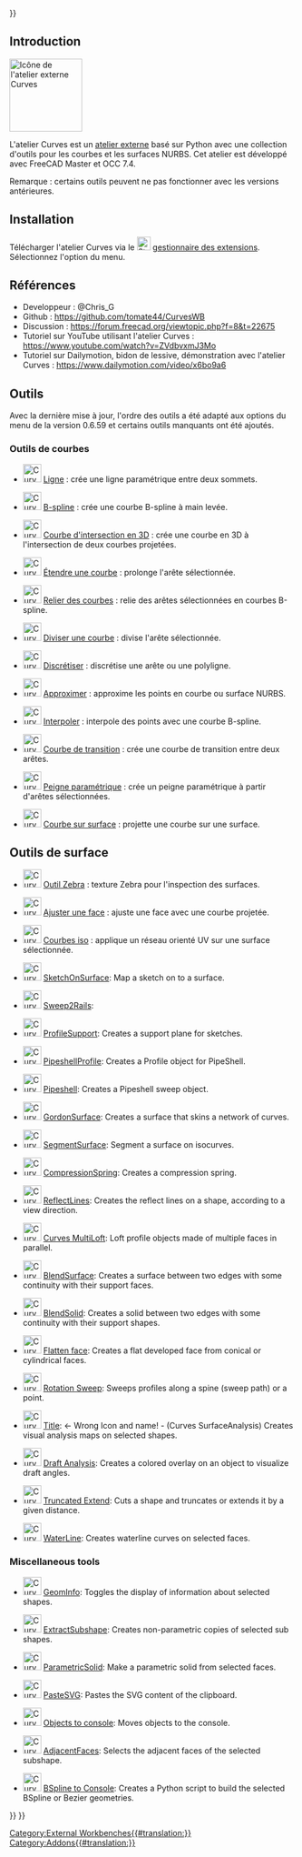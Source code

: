 <languages/>
{{UnfinishedDocu{{#translation:}}}}


<span id="Introduction"></span>
== Introduction ==

[[Image:Curves_workbench_icon.svg|thumb|128px|Icône de l'atelier externe Curves]]
{{TOCright}}

L'atelier Curves est un [[External_workbenches/fr|atelier externe]] basé sur Python avec une collection d'outils pour les courbes et les surfaces NURBS. Cet atelier est développé avec FreeCAD Master et OCC 7.4.

Remarque : certains outils peuvent ne pas fonctionner avec les versions antérieures.

<span id="Installation"></span>
== Installation ==

Télécharger l'atelier Curves via le [[Image:Std_AddonMgr.svg|24px]] [[Std_AddonMgr/fr|gestionnaire des extensions]]. Sélectionnez l'option {{MenuCommand|Outils → Gestionnaire des extensions}} du menu.

<span id="References"></span>
==Références==

* Developpeur : @Chris_G
* Github : https://github.com/tomate44/CurvesWB
* Discussion : https://forum.freecad.org/viewtopic.php?f=8&t=22675
* Tutoriel sur YouTube utilisant l'atelier Curves : https://www.youtube.com/watch?v=ZVdbvxmJ3Mo
* Tutoriel sur Dailymotion, bidon de lessive, démonstration avec l'atelier Curves : https://www.dailymotion.com/video/x6bo9a6

<span id="Tools"></span>
== Outils ==

Avec la dernière mise à jour, l'ordre des outils a été adapté aux options du menu de la version 0.6.59 et certains outils manquants ont été ajoutés.

<span id="Curve_tools"></span>
===Outils de courbes===

* [[Image:Curves_Line.svg|32px]] [[Curves_Line/fr|Ligne]] : crée une ligne paramétrique entre deux sommets.

* [[Image:Curves_EditableSpline.svg|32px]] [[Curves_EditableSpline/fr|B-spline]] : crée une courbe B-spline à main levée.

* [[Image:Curves_MixedCurve.svg|32px]] [[Curves_MixedCurve/fr|Courbe d'intersection en 3D]] : crée une courbe en 3D à l'intersection de deux courbes projetées.

* [[Image:Curves_ExtendCurve.svg|32px]] [[Curves_ExtendCurve/fr|Étendre une courbe]] : prolonge l'arête sélectionnée.

* [[Image:Curves_JoinCurve.svg|32px]] [[Curves_JoinCurve/fr|Relier des courbes]] : relie des arêtes sélectionnées en courbes B-spline.

* [[Image:Curves_SplitCurve.svg|32px]] [[Curves_SplitCurve/fr|Diviser une courbe]] : divise l'arête sélectionnée.

* [[Image:Curves_Discretize.svg|32px]] [[Curves_Discretize/fr|Discrétiser]] : discrétise une arête ou une polyligne.

* [[Image:Curves_Approximate.svg|32px]] [[Curves_Approximate/fr|Approximer]] : approxime les points en courbe ou surface NURBS.

* [[Image:Curves_Interpolate.svg|32px]] [[Curves_Interpolate/fr|Interpoler]] : interpole des points avec une courbe B-spline.

* [[Image:Curves_ParametricBlendCurve.svg|32px]] [[Curves_ParametricBlendCurve/fr|Courbe de transition]] : crée une courbe de transition entre deux arêtes.

* [[Image:Curves_ParametricComb.svg|32px]] [[Curves_ParametricComb/fr|Peigne paramétrique]] : crée un peigne paramétrique à partir d'arêtes sélectionnées.

* [[Image:Curves_CurveOnSurface.svg|32px]] [[Curves_CurveOnSurface/fr|Courbe sur surface]] : projette une courbe sur une surface.

<span id="Surface_tools"></span>
== Outils de surface ==

* [[Image:Curves_ZebraTool.svg|32px]] [[Curves_ZebraTool/fr|Outil Zebra]] : texture Zebra pour l'inspection des surfaces.

* [[Image:Curves_TrimFace.svg|32px]] [[Curves_TrimFace/fr|Ajuster une face]] : ajuste une face avec une courbe projetée.

* [[Image:Curves_IsoCurve.svg|32px]] [[Curves_IsoCurve/fr|Courbes iso]] : applique un réseau orienté UV sur une surface sélectionnée.

* [[Image:Curves_SketchOnSurface.svg|32px]] [[Curves_SketchOnSurface|SketchOnSurface]]: Map a sketch on to a surface.

* [[Image:Curves_Sweep2Rails.svg|32px]] [[Curves_Sweep2Rails|Sweep2Rails]]:

* [[Image:Curves_ProfileSupport.svg|32px]] [[Curves_ProfileSupport|ProfileSupport]]: Creates a support plane for sketches.

* [[Image:Curves_PipeshellProfile.svg|32px]] [[Curves_PipeshellProfile|PipeshellProfile]]: Creates a Profile object for PipeShell.

* [[Image:Curves_Pipeshell.svg|32px]] [[Curves_Pipeshell|Pipeshell]]: Creates a Pipeshell sweep object.

* [[Image:Curves_GordonSurface.svg|32px]] [[Curves_GordonSurface|GordonSurface]]: Creates a surface that skins a network of curves.

* [[Image:Curves_SegmentSurface.svg|32px]] [[Curves_SegmentSurface|SegmentSurface]]: Segment a surface on isocurves.

* [[Image:Curves_CompressionSpring.svg|32px]] [[Curves_CompressionSpring|CompressionSpring]]: Creates a compression spring.

* [[Image:Curves_ReflectLines.svg|32px]] [[Curves_ReflectLines|ReflectLines]]: Creates the reflect lines on a shape, according to a view direction.

* [[Image:Curves_MultiLoft.svg|32px]] [[Curves_MultiLoft|Curves MultiLoft]]: Loft profile objects made of multiple faces in parallel.

* [[Image:Curves_BlendSurf2.svg|32px]] [[Curves_BlendSurf2|BlendSurface]]: Creates a surface between two edges with some continuity with their support faces.
 
* [[Image:Curves_BlendSolid.svg|32px]] [[Curves_BlendSolid|BlendSolid]]: Creates a solid between two edges with some continuity with their support shapes.

* [[Image:Curves_FlattenFace.svg|32px]] [[Curves_FlattenFace|Flatten face]]: Creates a flat developed face from conical or cylindrical faces.

* [[Image:Curves_RotationSweep.svg|32px]] [[Curves_RotationSweep|Rotation Sweep]]: Sweeps profiles along a spine (sweep path) or a point.

* [[Image:Curves_ZebraTool.svg|32px]] [[Curves_SurfaceAnalysis|Title]]: <- Wrong Icon and name! - (Curves SurfaceAnalysis) Creates visual analysis maps on selected shapes.

* [[Image:Curves_DraftAnalysis.svg|32px]] [[Curves_DraftAnalysis|Draft Analysis]]: Creates a colored overlay on an object to visualize draft angles.

* [[Image:Curves_TruncateExtend.svg|32px]] [[Curves_TruncateExtend|Truncated Extend]]: Cuts a shape and truncates or extends it by a given distance.

* [[Image:Curves_WaterlineCurves.svg|32px]] [[Curves_WaterlineCurves|WaterLine]]: Creates waterline curves on selected faces.

===Miscellaneous tools===

* [[Image:Curves_GeomInfo.svg|32px]] [[Curves_GeomInfo|GeomInfo]]: Toggles the display of information about selected shapes.

* [[Image:Curves_ExtractSubshape.svg|32px]] [[Curves_ExtractSubshape|ExtractSubshape]]: Creates non-parametric copies of selected sub shapes.

* [[Image:Curves_ParametricSolid.svg|32px]] [[Curves_ParametricSolid|ParametricSolid]]: Make a parametric solid from selected faces.

* [[Image:Curves_PasteSVG.svg|32px]] [[Curves_PasteSVG|PasteSVG]]: Pastes the SVG content of the clipboard.

* [[Image:Curves_ToConsole.svg|32px]] [[Curves_ToConsole|Objects to console]]: Moves objects to the console.

* [[Image:Curves_AdjacentFaces.svg|32px]] [[Curves_AdjacentFaces|AdjacentFaces]]: Selects the adjacent faces of the selected subshape.

* [[Image:Curves_BSplineToConsole.svg|32px]] [[Curves_BSplineToConsole|BSpline to Console]]: Creates a Python script to build the selected BSpline or Bezier geometries.


{{Curves Tools navi{{#translation:}}}}
{{Userdocnavi{{#translation:}}}}
[[Category:External Workbenches{{#translation:}}]]
[[Category:Addons{{#translation:}}]]